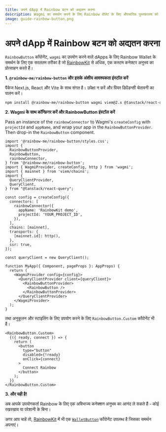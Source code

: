 ```yaml
---
title: अपने dApp में Rainbow बटन को अद्यतन करना
description: Wagmi का समर्थन करने के लिए Rainbow वॉलेट के लिए औपचारिक पुस्तकालय को अनुवाद करना और dApp के लिए समर्थन प्रदान करना
image: guide-rainbow-button.png
---
```


# अपने dApp में Rainbow बटन को अद्यतन करना

`RainbowButton` कॉंपोनेंट, `wagmi` का उपयोग करने वाले dApps के लिए Rainbow Wallet के समर्थन के लिए एक सरलतम तरीका है जो [RainbowKit](https://www.rainbowkit.com/docs/installation) से अधिक, एक कस्टम कनेक्टर अनुभव का प्रोत्साहन करते हैं।

**1. `@rainbow-me/rainbow-button` और इसके अंशीय आवश्यकता इंस्टॉल करें**

पैकेज Next.js, React और Vite के साथ संगत है। उपेक्षा न करें और पियर डिपेंडन्सी चेतावनी का पालन करें।

```bash
npm install @rainbow-me/rainbow-button wagmi viem@2.x @tanstack/react-query
```

**2. Wagmi के साथ कॉन्फ़िगर करें और RainbowButton इंस्टॉल करें**

Pass an instance of the `rainbowConnector` to Wagmi's `createConfig` with `projectId` and `appName`, and wrap your app in the `RainbowButtonProvider`. Then drop-in the `RainbowButton` component.

```tsx
import '@rainbow-me/rainbow-button/styles.css';
import {
  RainbowButtonProvider,
  RainbowButton,
  rainbowConnector,
} from '@rainbow-me/rainbow-button';
import { WagmiProvider, createConfig, http } from 'wagmi';
import { mainnet } from 'viem/chains';
import {
  QueryClientProvider,
  QueryClient,
} from "@tanstack/react-query";

const config = createConfig({
  connectors: [
    rainbowConnector({
      appName: 'RainbowKit demo',
      projectId: 'YOUR_PROJECT_ID',
    }),
  ],
  chains: [mainnet],
  transports: {
    [mainnet.id]: http(),
  },
  ssr: true,
});

const queryClient = new QueryClient();

function MyApp({ Component, pageProps }: AppProps) {
  return (
    <WagmiProvider config={config}>
      <QueryClientProvider client={queryClient}>
        <RainbowButtonProvider>
          <RainbowButton />
        </RainbowButtonProvider>
      </QueryClientProvider>
    </WagmiProvider>
  );
}
```

तथा अनुकूलन और स्टाइलिंग के लिए उपयोग करने के लिए `RainbowButton.Custom` कॉंपोनेंट भी है।

```tsx
<RainbowButton.Custom>
  {({ ready, connect }) => {
    return (
      <button
        type="button"
        disabled={!ready}
        onClick={connect}
      >
        Connect Rainbow
      </button>
    );
  }}
</RainbowButton.Custom>
```

**3. और यही है!**

अब आपके उपयोगकर्ता Rainbow के लिए एक अविभाज्य कनेक्शन अनुभव का आनंद ले सकते हैं - कोई रखरखाव या परेशानी के बिना।

अगर आप चाहें तो, [RainbowKit](https://www.rainbowkit.com/docs/installation) में भी एक [`WalletButton`](https://www.rainbowkit.com/docs/wallet-button) कॉंपोनेंट उपलब्ध है जिसका समर्थन अपनाएं।
